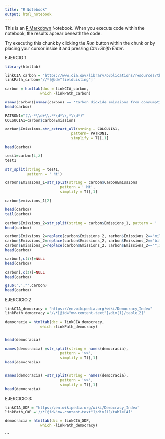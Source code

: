 ```yaml
---
title: "R Notebook"
output: html_notebook
---
```


This is an [R Markdown](http://rmarkdown.rstudio.com) Notebook. When you execute code within the notebook, the results appear beneath the code. 

Try executing this chunk by clicking the *Run* button within the chunk or by placing your cursor inside it and pressing *Ctrl+Shift+Enter*. 

EJERCIO 1

```r
library(htmltab) 

linkCIA_carbon = "https://www.cia.gov/library/publications/resources/the-world-factbook/fields/274.html"
linkPath_carbon='//*[@id="fieldListing"]'

carbon = htmltab(doc = linkCIA_carbon, 
                which =linkPath_carbon)
```
```r
names(carbon)[names(carbon) == 'Carbon dioxide emissions from consumption of energy'] <- 'CarbonEmissions'
head(carbon)
```
```r
PATRON1="(\\-*\\d+\\.*\\d*\\,*\\d*)"
COLSUCIA1=carbon$CarbonEmissions

carbon$Emissions=str_extract_all(string = COLSUCIA1,
                              pattern= PATRON1,
                              simplify = T)[,1]

```

```r
head(carbon)
```

```r
test1=carbon[1,2]
test1
```

```r
str_split(string = test1,
          pattern = ' Mt')
```

```r
carbon$Emissions_1=str_split(string = carbon$CarbonEmissions,
                         pattern = ' Mt',
                         simplify = T)[,1]

```

```r
carbon$emissions_1[2]
```

```r
head(carbon)
tail(carbon)
```

```r
carbon$Emissions_2=str_split(string = carbon$Emissions_1, pattern = ' ',simplify = T)[,2]
head(carbon)
```

```r
carbon$Emissions_2=replace(carbon$Emissions_2, carbon$Emissions_2=="million",10**6)
carbon$Emissions_2=replace(carbon$Emissions_2, carbon$Emissions_2=="billion",10**9)
carbon$Emissions_2=replace(carbon$Emissions_2, carbon$Emissions_2=="",10**0)
head(carbon)
```

```r
carbon[,c(4)]=NULL
head(carbon)
```
```r
carbon[,c(2)]=NULL
head(carbon)
```
```r
gsub(',',"",carbon)
head(carbon)
```
EJERCICIO 2
```r
linkCIA_democracy = "https://en.wikipedia.org/wiki/Democracy_Index"
linkPath_democracy ='//*[@id="mw-content-text"]/div[1]/table[2]'

democracia = htmltab(doc = linkCIA_democracy, 
                which =linkPath_democracy)
```
```r

```


```r
head(democracia)
```
```r
names(democracia) =str_split(string = names(democracia),
                         pattern = '>>',
                         simplify = T)[,1]
head(democracia)
```


```r

```

```r
names(democracia) =str_split(string = names(democracia),
                         pattern = '>>',
                         simplify = T)[,1]
head(democracia)
```

EJERCICIO 3:
```r
linkCIA_GDP = "https://en.wikipedia.org/wiki/Democracy_Index"
linkPath_GDP ='//*[@id="mw-content-text"]/div[1]/table[4]'

democracia = htmltab(doc = linkCIA_GDP, 
                which =linkPath_democracy)
```



```
